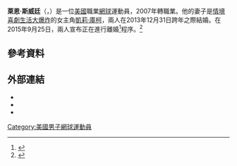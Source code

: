 {{noteTA
|1=zh-hans:斯威廷;zh-hant:斯威廷;zh-tw:史維丁;
}}
{{expand|time=2011-02-08}}
{{Infobox 网球
|姓名=萊恩·斯威廷<br />Ryan Sweeting
|照片=Sweeting 2009 US Open 01.jpg
|国籍={{USA}}
|生年=1987年
|生日=7月14日
|出生地={{BHS}}[[拿骚_(巴哈马)|拿骚]]
|居住地={{USA}}[[劳德代尔堡|劳德代尔堡]]
|身高=196
|体重=83
|持拍手=右
|反拍=
|转职业年=2007年
|球拍=
|球衣=
|球鞋=
|单打最高排名=98（2011年1月31日）
|双打最高排名=139（2008年2月4日）
|现单打排名=
|现双打排名=
|单打冠军头衔=0
|双打冠军头衔=0
|职业战绩=
|奖金=442,235[[美元|美元]]
|澳网最好成绩=第二輪（2011）
|法网最好成绩=第一輪（2011）
|温网最好成绩=第一輪（2010）
|美网最好成绩=第二輪（2006）
|大满贯个数=
|奥运会最好成绩=
}}

'''萊恩·斯威廷'''（{{lang-en|'''Ryan Sweeting'''}}，{{bd|1987年|7月14日}}）是一位[[美國|美國]]職業[[網球|網球]]運動員，2007年轉職業。他的妻子是[[情境喜劇|情境喜劇]][[生活大爆炸|生活大爆炸]]的女主角[[凱莉·庫柯|凱莉·庫柯]]，兩人在2013年12月31日跨年之際結婚。在2015年9月25日，兩人宣布正在進行離婚<ref>{{Cite web|title=離婚|url=https://hklegal.hk/香港離婚手續程序/|accessdate=2021-03-11|work=建國事務所|language=zh-hant|archive-date=2021-01-19|archive-url=https://web.archive.org/web/20210119092402/https://hklegal.hk/%E9%A6%99%E6%B8%AF%E9%9B%A2%E5%A9%9A%E6%89%8B%E7%BA%8C%E7%A8%8B%E5%BA%8F/|dead-url=no}}</ref>程序。<ref>{{cite news|last=|first=|title=Kaley Cuoco and Ryan Sweeting to Divorce After 21 Months of Marriage|url=http://www.people.com/article/kaley-cuoco-ryan-sweeting-divorce|publisher=People|date=September 25, 2015|accessdate=2015-12-28|archive-date=2015-11-14|archive-url=https://web.archive.org/web/20151114160530/http://www.people.com/article/kaley-cuoco-ryan-sweeting-divorce|dead-url=no}}</ref>

== 參考資料 ==
{{reflist|2}}

== 外部連結 ==
{{Commonscat|Ryan Sweeting}}
* {{ATP|SG87}}
* {{ITF Profile|id=100033069}}
* {{DavisCupplayerlink|100033069}}

{{美國體育人物小作品}}
{{網球運動員小作品}}

{{Authority control}}
{{DEFAULTSORT:Sweeting, Ryan}}
[[Category:美國男子網球運動員|Category:美國男子網球運動員]]